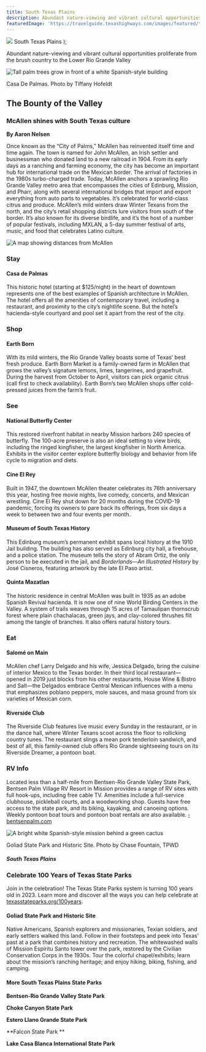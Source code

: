 ```yaml
---
title: South Texas Plains
description: Abundant nature-viewing and vibrant cultural opportunities proliferate from the brush country to the Lower Rio Grande Valley
featuredImage: 'https://travelguide.texashighways.com/images/featured/travelguide-south-tx-featured.jpg'
---
```


  <span>
    <img class="region-title-map" src={`../images/map-south-texas-plains.png`}/>
    South Texas Plains
  </span>
);

<PageDescription>

Abundant nature-viewing and vibrant cultural opportunities proliferate from the brush country to the Lower Rio Grande Valley

</PageDescription>

<Row>

<Column colSm={12} colMd={6} colLg={10}>

![Tall palm trees grow in front of a white Spanish-style building](images/south-texas-casa-de-palmas.jpg)
<Caption>Casa De Palmas. Photo by Tiffany Hofeldt</Caption>

## **The Bounty of the Valley**

</Column>
</Row>

<Row>

<Column colSm={12} colMd={6} colLg={8}>

### McAllen shines with South Texas culture  

**By Aaron Nelsen**

Once known as the “City of Palms,” ­McAllen has reinvented itself time and time again. The town is named for John McAllen, an Irish settler and businessman who donated land to a new railroad in 1904. From its early days as a ranching and farming economy, the city has become an important hub for international trade on the Mexican border. The arrival of factories in the 1980s turbo-charged trade. Today, McAllen anchors a sprawling Rio Grande Valley metro area that encompasses the cities of Edinburg, Mission, and Pharr, along with several international bridges that import and export everything from auto parts to vegetables. It’s celebrated for world-class citrus and produce.  McAllen’s mild winters draw Winter Texans from the north, and the city’s retail shopping districts lure visitors from south of the border. It’s also known for its diverse birdlife, and it’s the host of a number of popular festivals, including MXLAN, a 5-day summer festival of arts, music, and food that celebrates Latino culture. 

</Column>

<Column colSm={3} colMd={2} colLg={3}>

![A map showing distances from McAllen](images/south-texas-mcallen-map.png)

</Column>

</Row>

<Row>

<Column colSm={12} colMd={5} colLg={8}>

### Stay

#### Casa de Palmas

This historic hotel (starting at $125/night) in the heart of downtown represents one of the best examples of Spanish architecture in McAllen. The hotel offers all the amenities of contemporary travel, including a restaurant, and proximity to the city’s nightlife scene. But the hotel’s hacienda-style courtyard and pool set it apart from the rest of the city.

### Shop

#### Earth Born

With its mild winters, the Rio Grande Valley boasts some of Texas’ best fresh produce. Earth Born Market is a family-­owned farm in McAllen that grows the valley’s signature lemons, limes, tangerines, and grapefruit. During the harvest from October to April, visitors can pick organic citrus (call first to check availability). Earth Born’s two McAllen shops offer cold-pressed juices from the farm’s fruit.

### See 

#### National Butterfly Center

This restored river­front habitat in nearby Mission harbors 240 species of butterfly. The 100-acre preserve is also an ideal setting to view birds, including the ringed kingfisher, the largest kingfisher in North America. Exhibits in the visitor center explore butterfly biology and behavior from life cycle to migration and diets.

#### Cine El Rey

Built in 1947, the downtown McAllen theater celebrates its 76th anniversary this year, hosting free movie nights, live comedy, concerts, and Mexican wrestling. Cine El Rey shut down for 20 months during the COVID-19 pandemic, forcing its owners to pare back its offerings, from six days a week to between two and four events per month.

#### Museum of South Texas History

This Edinburg museum’s permanent exhibit spans local history at the 1910 Jail building. The building has also served as Edinburg city hall, a firehouse, and a police station. The museum tells the story of Abram Ortiz, the only person to be executed in the jail, and _Borderlands—An Illustrated History_ by José Cisneros, featuring artwork by the late El Paso artist.

#### Quinta Mazatlan

The historic residence in central McAllen was built in 1935 as an adobe Spanish Revival hacienda. It is now one of nine World Birding Centers in the Valley. A system of trails weaves through 15 acres of Tamaulipan thornscrub forest where plain chachalacas, green jays, and clay-colored thrushes flit among the tangle of branches. It also offers natural history tours.

### Eat 

#### Salomé on Main 

McAllen chef Larry Delgado and his wife, Jessica Delgado, bring the cuisine of interior Mexico to the Texas border. In their third local restaurant—opened in 2019 just blocks from his other restaurants, House Wine & Bistro and Salt—the Delgados embrace Central Mexican influences with a menu that emphasizes poblano peppers, mole sauces, and masa ground from six varieties of Mexican corn. 

#### Riverside Club

The Riverside Club features live music every Sunday in the restaurant, or in the dance hall, where Winter Texans scoot across the floor to rollicking country tunes. The restaurant slings a mean pork tenderloin sandwich, and best of all, this family-owned club offers Rio Grande sightseeing tours on its Riverside Dreamer, a pontoon boat.


### RV Info

Located less than a half-mile from Bentsen-Rio Grande Valley State Park, Bentsen Palm Village RV Resort in Mission provides a range of RV sites with full hook-ups, including free cable TV. Amenities include a full-service clubhouse, pickleball courts, and a woodworking shop. Guests have free access to the state park, and its biking, kayaking, and canoeing options. Weekly pontoon boat tours and pontoon boat rentals are also available. [­bentsenpalm.com](http://­bentsenpalm.com/active-adult/rv-resort)


</Column>

<Column colSm={12} colMd={3} colLg={3}>

<StatePark>

![A bright white Spanish-style mission behind a green cactus](images/south-texas-goliad.jpg)
<Caption>Goliad State Park and Historic Site. Photo by Chase Fountain, TPWD</Caption>

##### South Texas Plains

### Celebrate 100 Years of Texas State Parks

Join in the celebration! The Texas State Parks system is turning 100 years old in 2023. Learn more and discover all the ways you can help celebrate at [texasstateparks.org/100years](https://texasstateparks.org/100years).

#### Goliad State Park and Historic Site

Native Americans, Spanish explorers and missionaries, Texian soldiers, and early settlers walked this land. Follow in their footsteps and peek into Texas’ past at a park that combines history and recreation. The whitewashed walls of Mission Espíritu Santo tower over the park, restored by the Civilian Conservation Corps in the 1930s. Tour the colorful chapel/exhibits; learn about the mission’s ranching heritage; and enjoy hiking, biking, fishing, and camping.

#### More South Texas Plains State Parks
**Bentsen-Rio Grande Valley State Park**
<br/>

**Choke Canyon State Park**
<br/>

**Estero Llano Grande State Park**
<br/>

**Falcon State Park **
<br/>

**Lake Casa Blanca International State Park**
<br/>


</StatePark>

</Column>

</Row>

<Row>
<Column colSm={12} colMd={4} colLg={8}>
<RegionListing title="South Texas Plains" color="purple" region="SOUTH TEXAS PLAINS"/>
</Column>

<Column colSm={6} colMd={4} colLg={4}>
</Column>

</Row>

<!-- 
<FeatureCard
  title="Search all cities and listings in the South Texas Plains"
  actionIcon="arrowRight"
  href="/things-to-do-in-texas?region=south-texas-plains"
  color="dark">

![People walk and dine along the riverwalk in San Antonio](/images/san-antonio-riverwalk-south-texas-plains.jpg)

</FeatureCard>
<Caption>The San Antonio River Walk. Photo by Will van Overbeek.</Caption> -->